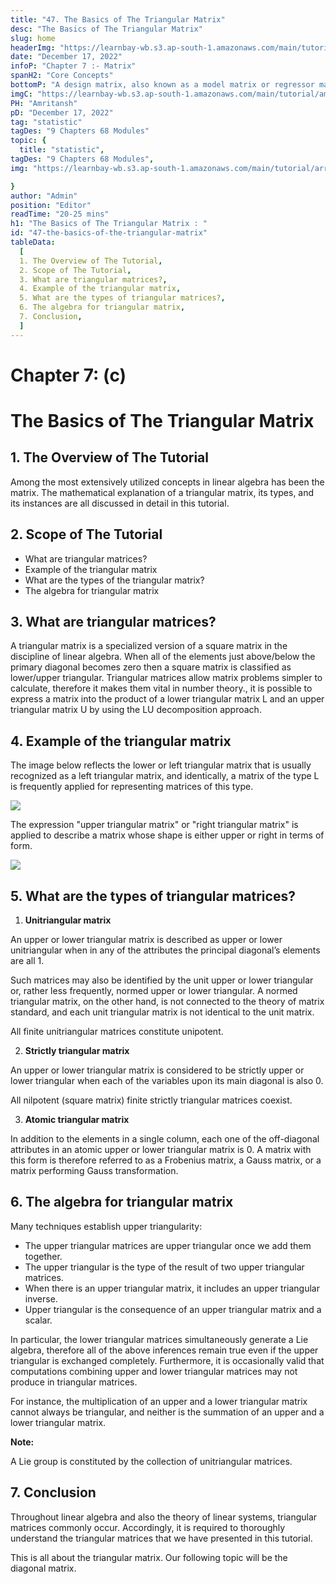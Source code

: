 ```yaml
---
title: "47. The Basics of The Triangular Matrix"
desc: "The Basics of The Triangular Matrix"
slug: home
headerImg: "https://learnbay-wb.s3.ap-south-1.amazonaws.com/main/tutorial/Statistics+Header.png"
date: "December 17, 2022"
infoP: "Chapter 7 :- Matrix"
spanH2: "Core Concepts"
bottomP: "A design matrix, also known as a model matrix or regressor matrix and sometimes represented by the letter X, is a matrix of values for explanatory variables of a collection of objects utilized in statistics and, more specifically, regression analysis."
imgC: "https://learnbay-wb.s3.ap-south-1.amazonaws.com/main/tutorial/amritansh.png"
PH: "Amritansh"
pD: "December 17, 2022"
tag: "statistic"
tagDes: "9 Chapters 68 Modules"
topic: {
  title: "statistic",
tagDes: "9 Chapters 68 Modules",
img: "https://learnbay-wb.s3.ap-south-1.amazonaws.com/main/tutorial/arrow.png"

}
author: "Admin"
position: "Editor"
readTime: "20-25 mins"
h1: "The Basics of The Triangular Matrix : "
id: "47-the-basics-of-the-triangular-matrix"
tableData:
  [
  1. The Overview of The Tutorial, 
  2. Scope of The Tutorial,  
  3. What are triangular matrices?,  
  4. Example of the triangular matrix, 
  5. What are the types of triangular matrices?,
  6. The algebra for triangular matrix, 
  7. Conclusion,
  ]
---
```


# **Chapter 7: (c)**


# **The Basics of The Triangular Matrix**


## 1. The Overview of The Tutorial

Among the most extensively utilized concepts in linear algebra has been the matrix. The mathematical explanation of a triangular matrix, its types, and its instances are all discussed in detail in this tutorial.


## 2. Scope of The Tutorial



* What are triangular matrices?
* Example of the triangular matrix
* What are the types of the triangular matrix?
* The algebra for triangular matrix


## 3. What are triangular matrices?

A triangular matrix is a specialized version of a square matrix in the discipline of linear algebra. When all of the elements just above/below the primary diagonal becomes zero then a square matrix is classified as lower/upper triangular. Triangular matrices allow matrix problems simpler to calculate, therefore it makes them vital in number theory., it is possible to express a matrix into the product of a lower triangular matrix L and  an upper triangular matrix U by using the LU decomposition approach.


## 4. Example of the triangular matrix

The image below reflects the lower or left triangular matrix that is usually recognized as a left triangular matrix, and identically, a matrix of the type L is frequently applied for representing matrices of this type.


<img src="https://learnbay-wb.s3.ap-south-1.amazonaws.com/main/tutorial/statistics/1st+Image+for+triangular+matrix.jpg"></img>


The expression "upper triangular matrix" or "right triangular matrix" is applied to describe a matrix whose shape is either upper or right in terms of form.


<img src="https://learnbay-wb.s3.ap-south-1.amazonaws.com/main/tutorial/statistics/2nd+image+for+the+triangular+matrix.jpg"></img>



## 5. What are the types of triangular matrices?



1. **Unitriangular matrix**

An upper or lower triangular matrix is described as upper or lower unitriangular when in any of the attributes  the principal diagonal’s elements are all 1.

Such matrices may also be identified by the unit upper or lower triangular or, rather less frequently, normed upper or lower triangular. A normed triangular matrix, on the other hand, is not connected to the theory of matrix standard, and each unit triangular matrix is not identical to the unit matrix.

All finite unitriangular matrices constitute unipotent.



2. **Strictly triangular matrix**

An upper or lower triangular matrix is considered to be strictly upper or lower triangular when each of the variables upon its main diagonal is also 0.

All nilpotent (square matrix) finite strictly triangular matrices coexist.



3. **Atomic triangular matrix**

In addition to the elements in a single column, each one of the off-diagonal attributes in an atomic upper or lower triangular matrix is 0. A matrix with this form is therefore referred to as a Frobenius matrix, a Gauss matrix, or a matrix performing Gauss transformation.


## 6. The algebra for triangular matrix

Many techniques establish upper triangularity:



* The upper triangular matrices are upper triangular once we add them together.
* The upper triangular is the type of the result of two upper triangular matrices.
* When there is an upper triangular matrix, it includes an upper triangular inverse.
* Upper triangular is the consequence of an upper triangular matrix and a scalar.

In particular, the lower triangular matrices simultaneously generate a Lie algebra, therefore all of the above inferences remain true even if the upper triangular is exchanged completely. Furthermore, it is occasionally valid that computations combining upper and lower triangular matrices may not produce in triangular matrices.

For instance, the multiplication of an upper and a lower triangular matrix cannot always be triangular, and neither is the summation of an upper and a lower triangular matrix.


**Note:**

A Lie group is constituted by the collection of unitriangular matrices.


## 7. Conclusion

Throughout linear algebra and also the theory of linear systems, triangular matrices commonly occur. Accordingly, it is required to thoroughly understand the triangular matrices that we have presented in this tutorial.

This is all about the triangular matrix. Our following topic will be the diagonal matrix.